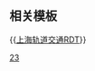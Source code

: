 {{Routemap
| title = 上海轨道交通23号线
| title-bg = {{上海地铁颜色|23|yes}}
| title-color = white
| text-width = 0,80,170
| collapsible = no
| inline = <includeonly>yes</includeonly>
| map =
utCONTgq\uextKBHFa!~utINTq\utCONTfq~~ ~~{{站|上海体育场}}~~{{上海地铁路线链接|4|N}}~~{{rmr|Licon=L|内圈 (宜山路)|外圈 (世纪大道)|Ricon=R}}
uhCONTg\uextSTR\~~ ~~ ~~ ~~{{rmr|Licon=U|江杨北路}}
utCONTgq\utBHFq!~HUBa\uhKRZt\uxtKRZtu\utCONTfq\\~~ ~~ ~~ ~~{{rmr|Licon=L|七莘路|金海路|Ricon=R}}
HUBlf\uhBHF!~HUBq\uextBHF!~HUBeq\\~~ ~~{{站|龙漕路}}~~{{上海地铁路线链接|3|N}}{{上海地铁路线链接|12|N}}
uhCONTgq\uhSTRr\uextSTR\\~~ ~~ ~~ ~~{{rmr|Licon=L|上海南站}}
uextBHF~~ ~~{{站|龙启路}}
uextBHF~~ ~~{{站|上海植物园}}
uextENDEaq\uextSTR!~uextSTRr\~~ ~~ ~~ ~~未知联络线
uextBHF~~ ~~{{站|龙瑞路}}
uextBHF~~ ~~{{站|徐浦大桥}}
uextBHF~~ ~~{{站|华泾路}}
uextBHF~~ ~~{{站|景联路}}
uextBHF~~ ~~{{站|龙吴路}}
uextKRW+l\uextKRWgr\
uextSTR\uextBHF\~~ ~~{{站|澄江路}}
uextKDSTaq\uextSTRr!~uextSTRq\uextSTR!~uextSTR+r\\~~ ~~[[上海地铁车辆基地#澄江路车辆段|澄江路车辆段]]
uextBHF~~ ~~{{站|墨江路}}
uextBHF~~ ~~{{站|吴泾北}}
uextBHF~~ ~~{{站|放鹤路}}
uextBHF~~ ~~{{站|紫龙路}}
uextBHF~~ ~~{{站|江川东路}}
utCONTgq\utKBHFeq!~uxtINT\~~ ~~{{站|紫竹高新区}}~~{{上海地铁路线链接|15|N}}~~{{rmr|Licon=L|顾村公园}}
uextBHF~~ ~~{{站|沪金高速}}
HUBrg\uextBHF!~HUBeq\~~ ~~{{站|东川路}}~~{{上海地铁路线链接|5|N}}
uhCONTgq\uhBHFq!~HUBe\uxtKRZh\uhABZq+r\uhCONTfq~~ ~~ ~~ ~~{{rmr|Licon=L|莘庄|奉贤新城|Ricon=R}}
\uextBHF\uhBHF~~ ~~{{站|金平路}}~~ ~~{{rmr|Licon=L|上海南}}
\uextBHF\uhBHF~~ ~~{{站|华宁路}}
\STRq!~MFADEgq\uxmtKRZ\umhKRZ\STRq!~MFADEfq~~ ~~ ~~ ~~[[新闵线]]
\uextBHF\uhBHF~~ ~~{{站|文井路}}
\uextKBHFe\uhKBHFe~~ ~~{{站|闵行开发区}}
|bottom={{navbar|上海地铁RDT/23}}
}}<noinclude>

{{Rdt intro|[[上海轨道交通23号线]]}}

== 相关模板 ==

{{[[Template:上海轨道交通RDT|上海轨道交通RDT]]}}

[[Category:上海轨道交通RDT|23]]
</noinclude>
